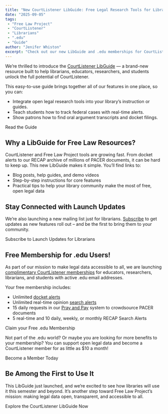 ```yaml
---
title: "New CourtListener LibGuide: Free Legal Research Tools for Librarians, Researchers & Educators"
date: "2025-09-05"
tags:
 - "Free Law Project"
 - "CourtListener"
 - "Librarians"
 - ".edu"
 - "Guide"
author: "Jenifer Whiston"
excerpt: "Check out our new LibGuide and .edu memberships for CourtListener resources!"
---
```


<p className="lead">We’re thrilled to introduce the <a href="/librarians">CourtListener LibGuide</a> — a brand-new resource built to help librarians, educators, researchers, and students unlock the full potential of CourtListener.</p>

This easy-to-use guide brings together all of our features in one place, so you can:

 - Integrate open legal research tools into your library’s instruction or guides.
 - Teach students how to track federal cases with real-time alerts.
 - Show patrons how to find oral argument transcripts and docket filings.

<p>
<PurpleButton href="https://free.law/librarians" size="lg">Read the Guide</PurpleButton>
</p>


## Why a LibGuide for Free Law Resources?

CourtListener and Free Law Project tools are growing fast. From docket alerts to our RECAP archive of millions of PACER documents, it can be hard to keep up.
This new LibGuide makes it simple. You’ll find links to:

 - Blog posts, help guides, and demo videos
 - Step-by-step instructions for core features
 - Practical tips to help your library community make the most of free, open legal data


## Stay Connected with Launch Updates

We’re also launching a new mailing list just for librarians. [Subscribe](https://donate.free.law/np/clients/freelawproject/subscribe.jsp?) to get updates as new features roll out – and be the first to bring them to your community. 

<p>
<PurpleButton href="https://donate.free.law/np/clients/freelawproject/subscribe.jsp?" size="lg">Subscribe to Launch Updates for Librarians</PurpleButton>
</p>


## Free Membership for .edu Users!

As part of our mission to make legal data accessible to all, we are launching [complimentary CourtListener memberships](https://donate.free.law/forms/edu-memberships) for educators, researchers, librarians, and students with active .edu email addresses.

Your free membership includes:

 - Unlimited [docket alerts](https://www.courtlistener.com/help/alerts/#recap-alerts)
 - Unlimited real-time opinion [search alerts](https://www.courtlistener.com/help/alerts/)
 - 15 daily requests in our [Pray and Pay](https://www.courtlistener.com/help/pray-and-pay/) system to crowdsource PACER documents
 - 5 real-time and 10 daily, weekly, or monthly RECAP Search Alerts

<p>
<PurpleButton href="https://donate.free.law/forms/edu-memberships" size="lg">Claim your Free .edu Membership</PurpleButton>
</p>

Not part of the .edu world? Or maybe you are looking for more benefits to your membership? You can support open legal data and become a CourtListener member for as little as $10 a month!

<p>
<PurpleButton href="https://donate.free.law/forms/membership" size="lg">Become a Member Today</PurpleButton>
</p>


## Be Among the First to Use It

This LibGuide just launched, and we’re excited to see how libraries will use it this semester and beyond. It’s another step toward Free Law Project’s mission: making legal data open, transparent, and accessible to all.

<p>
<PurpleButton href="https://free.law/librarians" size="lg">Explore the CourtListener LibGuide Now</PurpleButton>
</p>
